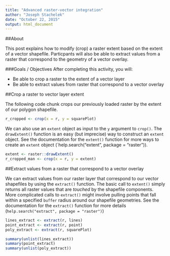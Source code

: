 ```yaml
---
title: "Advanced raster-vector integration"
author: "Joseph Stachelek"
date: "October 22, 2015"
output: html_document
---
```


##About

This post explains how to modify (crop) a raster extent based on the extent of a vector shapefile. Particpants will also be able to extract values from a raster that correspond to the geometry of a vector overlay.

###Goals / Objectives
After completing this activity, you will:

 * Be able to crop a raster to the extent of a vector layer
 * Be able to extract values from raster that correspond to a vector overlay
 
##Crop a raster to vector layer extent

The following code chunk crops our previously loaded raster by the extent of our polygon shapefile.

```r
r_cropped <- crop(x = r, y = squarePlot)
```

We can also use an `extent` object as input to the `y` argument to `crop()`. The `drawExtent()` function is an easy (but imprecise) way to construct an `extent` object. See the documentation for the `extent()` function for more ways to create an `extent` object (`help.search("extent", package = "raster")). 

```r
extent <- raster::drawExtent()
r_cropped_man <- crop(x = r, y = extent)

```

##Extract values from a raster that correspond to a vector overlay

We can extract values from our raster layer that correspond to our vector shapefiles by using the `extract()` function. The basic call to `extent()` simply returns all raster values that are _touched_ by the shapefile components. More complicated calls to `extract()` might involve pulling points that fall within a specified `buffer` radius around our shapefile geometries. See the documentation for the `extract()` function for more details (`help.search("extract", package = "raster")`)

```r
lines_extract <- extract(r, lines)
point_extract <- extract(r, point)
poly_extract <- extract(r, squarePlot)

summary(unlist(lines_extract))
summary(point_extract)
summary(unlist(poly_extract))

```